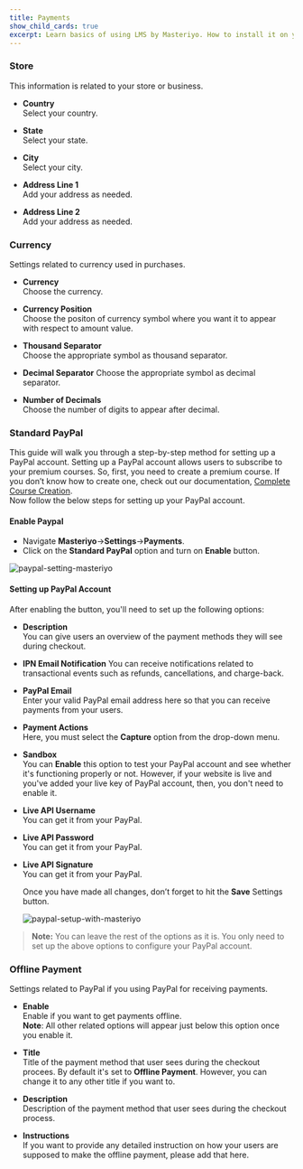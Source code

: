 ```yaml
---
title: Payments
show_child_cards: true
excerpt: Learn basics of using LMS by Masteriyo. How to install it on your WordPress setup.
---
```


### Store

This information is related to your store or business.

- **Country**  
  Select your country.

- **State**  
  Select your state.

- **City**  
  Select your city.

- **Address Line 1**  
  Add your address as needed.

- **Address Line 2**  
  Add your address as needed.

### Currency

Settings related to currency used in purchases.

- **Currency**  
  Choose the currency.

- **Currency Position**  
  Choose the positon of currency symbol where you want it to appear with respect to amount value.

- **Thousand Separator**  
  Choose the appropriate symbol as thousand separator.

- **Decimal Separator**
  Choose the appropriate symbol as decimal separator.

- **Number of Decimals**  
  Choose the number of digits to appear after decimal.

### Standard PayPal

This guide will walk you through a step-by-step method for setting up a PayPal account. Setting up a PayPal account allows users to subscribe to your premium courses. So, first, you need to create a premium course. If you don’t know how to create one, check out our documentation, [Complete Course Creation](https://docs.masteriyo.com/course-creation/complete-course-creation).
</br>Now follow the below steps for setting up your PayPal account.

#### Enable Paypal ####  
- Navigate **Masteriyo**->**Settings**->**Payments**.
- Click on the **Standard PayPal** option and turn on **Enable** button.

![paypal-setting-masteriyo](https://user-images.githubusercontent.com/24367265/185357861-58c6c8ef-94b0-4b3d-afd6-c5ded898e8ee.png)

#### Setting up PayPal Account ####  
After enabling the button, you'll need to set up the following options:

- **Description**  
 You can give users an overview of the payment methods they will see during checkout. 

- **IPN Email Notification**
  You can receive notifications related to transactional events such as refunds, cancellations, and charge-back.

- **PayPal Email**  
  Enter your valid PayPal email address here so that you can receive payments from your users.

- **Payment Actions**  
  Here, you must select the **Capture** option from the drop-down menu.

- **Sandbox**  
  You can **Enable** this option to test your PayPal account and see whether it's functioning properly or not. However, if your website is live and you've added your live key of PayPal account, then, you don't need to enable it.

- **Live API Username**  
  You can get it from your PayPal.

- **Live API Password**  
  You can get it from your PayPal.

- **Live API Signature**  
  You can get it from your PayPal.
  
  Once you have made all changes, don’t forget to hit the **Save** Settings button. 
  
  ![paypal-setup-with-masteriyo](https://user-images.githubusercontent.com/24367265/185357778-0196f144-ce2e-4087-8c95-a1be5c0df379.png)

> **Note:** You can leave the rest of the options as it is. You only need to set up the above options to configure your PayPal account.

### Offline Payment

Settings related to PayPal if you using PayPal for receiving payments.

- **Enable**  
  Enable if you want to get payments offline.<br />
  **Note**: All other related options will appear just below this option once you enable it.

- **Title**  
  Title of the payment method that user sees during the checkout procees. By default it's set to **Offline Payment**.
  However, you can change it to any other title if you want to.

- **Description**  
  Description of the payment method that user sees during the checkout process.

- **Instructions**  
  If you want to provide any detailed instruction on how your users are supposed to make the offline payment, please add that here.
